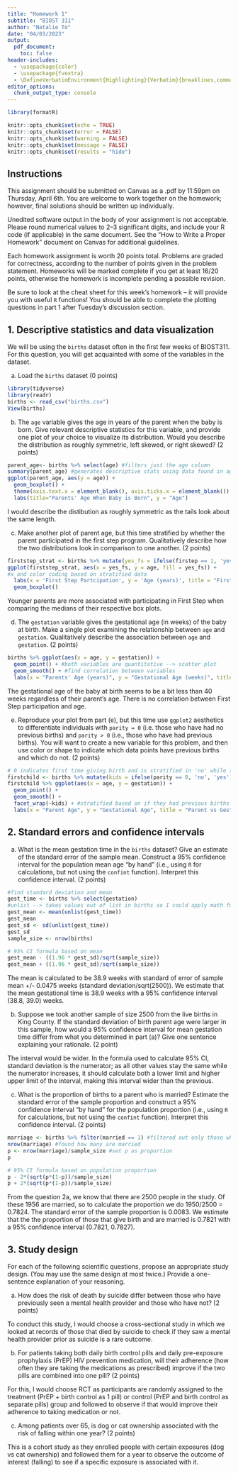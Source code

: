 ```yaml
---
title: "Homework 1"
subtitle: "BIOST 311"
author: "Natalie To"
date: "04/03/2023"
output: 
  pdf_document:
    toc: false
header-includes:
  - \usepackage{color}
  - \usepackage{fvextra}
  - \DefineVerbatimEnvironment{Highlighting}{Verbatim}{breaklines,commandchars=\\\{\}}
editor_options: 
  chunk_output_type: console
---
```


```r
library(formatR)

knitr::opts_chunk$set(echo = TRUE)
knitr::opts_chunk$set(error = FALSE)
knitr::opts_chunk$set(warning = FALSE)
knitr::opts_chunk$set(message = FALSE)
knitr::opts_chunk$set(results = "hide")
```


## Instructions

This assignment should be submitted on Canvas as a .pdf by 11:59pm on Thursday, April 6th. You are welcome to work together on the homework; however, final solutions should be written up individually. 

Unedited software output in the body of your assignment is not acceptable. Please round numerical values to 2--3 significant digits, and include your R code (if applicable) in the same document. See the "How to Write a Proper Homework" document on Canvas for additional guidelines.  

Each homework assignment is worth 20 points total. Problems are graded for correctness, according to the number of points given in the problem statement. Homeworks will be marked complete if you get at least 16/20 points, otherwise the homework is incomplete pending a possible revision. 

Be sure to look at the cheat sheet for this week's homework -- it will provide you with useful `R` functions! You should be able to complete the plotting questions in part 1 after Tuesday's discussion section.

## 1. Descriptive statistics and data visualization

We will be using the `births` dataset often in the first few weeks of BIOST311. For this question, you will get acquainted with some of the variables in the dataset. 

a. Load the `births` dataset (0 points)

```r
library(tidyverse)
library(readr)
births <- read_csv("births.csv")
View(births)
```

b. The `age` variable gives the age in years of the parent when the baby is born. Give relevant descriptive statistics for this variable, and provide one plot of your choice to visualize its distribution. Would you describe the distribution as roughly symmetric, left skewed, or right skewed? (2 points)
```r
parent_age<- births %>% select(age) #filters just the age column
summary(parent_age) #generates descriptive stats using data found in age column
ggplot(parent_age, aes(y = age)) + 
  geom_boxplot() + 
  theme(axis.text.x = element_blank(), axis.ticks.x = element_blank()) +
  labs(title="Parents' Age When Baby is Born", y = "Age")
```
I would describe the distibution as roughly symmetric as the tails look about the same length. 

c. Make another plot of parent age, but this time stratified by whether the parent participated in the first step program. Qualitatively describe how the two distributions look in comparison to one another. (2 points)
```r
firststep_strat <- births %>% mutate(yes_fs = ifelse(firstep == 1, 'yes', 'no')) #assigns those that who participate as yes (1 --> yes) and those who do not (0) as no
ggplot(firststep_strat, aes(x = yes_fs, y = age, fill = yes_fs)) + 
#x and color coding based on stratified data
  labs(x = 'First Step Partcipation', y = 'Age (years)', title = "First Step Partcipation Based on Age") +
  geom_boxplot()
```
Younger parents are more associated with participating in First Step when comparing the medians of their respective box plots. 

d. The `gestation` variable gives the gestational age (in weeks) of the baby at birth. Make a single plot examining the relationship between `age` and `gestation`. Qualitatively describe the association between `age` and `gestation`. (2 points)
```r
births %>% ggplot(aes(x = age, y = gestation)) +
  geom_point() + #both variables are quantitative --> scatter plot
  geom_smooth() + #find correlation between variables
  labs(x = "Parents' Age (years)", y = "Gestational Age (weeks)", title = "Parents' Age vs Gestational Age")
```
The gestational age of the baby at birth seems to be a bit less than 40 weeks regardless of their parent's age. There is no correlation between First Step participation and age.

e. Reproduce your plot from part (e), but this time use `ggplot2` aesthetics to differentiate individuals with `parity = 0` (i.e. those who have had no previous births) and `parity > 0` (i.e., those who have had previous births). You will want to create a new variable for this problem, and then use color or shape to indicate which data points have previous births and which do not. (2 points)
```r
# 0 indicates first time giving birth and is stratified in 'no' while those have are in 'yes'
firstchild <- births %>% mutate(kids = ifelse(parity == 0, 'no', 'yes'))
firstchild %>% ggplot(aes(x = age, y = gestation)) +
  geom_point() +
  geom_smooth() +
  facet_wrap(~kids) + #stratified based on if they had previous births
  labs(x = "Parent Age", y = "Gestational Age", title = "Parent vs Gestational Age Based On Previous Births")
```

## 2. Standard errors and confidence intervals

a. What is the mean gestation time in the `births` dataset? Give an estimate of the standard error of the sample mean. Construct a 95\% confidence interval for the population mean age "by hand" (i.e., using `R` for calculations, but not using the `confint` function). Interpret this confidence interval. (2 points)
```r
#find standard deviation and mean
gest_time <- births %>% select(gestation)
#unlist --> takes values out of list in births so I could apply math functions
gest_mean <- mean(unlist(gest_time))
gest_mean
gest_sd <- sd(unlist(gest_time))
gest_sd
sample_size <- nrow(births)

# 95% CI formula based on mean
gest_mean - ((1.96 * gest_sd)/sqrt(sample_size))
gest_mean + ((1.96 * gest_sd)/sqrt(sample_size))

```
The mean is calculated to be 38.9 weeks with standard of error of sample mean +/- 0.0475 weeks (standard deviation/sqrt(2500)). We estimate that the mean gestational time is 38.9 weeks with a 95% confidence interval (38.8, 39.0) weeks.

b. Suppose we took another sample of size 2500 from the live births in King County. If the standard deviation of birth parent age were larger in this sample, how would a 95\% confidence interval for mean gestation time differ from what you determined in part (a)? Give one sentence explaining your rationale. (2 point)

The interval would be wider. In the formula used to calculate 95\% CI, standard deviation is the numerator; as all other values stay the same while the numerator increases, it should calculate both a lower limit and higher upper limit of the interval, making this interval wider than the previous. 

c. What is the proportion of births to a parent who is married? Estimate the standard error of the sample proportion and construct a 95\% confidence interval "by hand" for the population proportion (i.e., using `R` for calculations, but not using the `confint` function). Interpret this confidence interval. (2 points)
```r
marriage <- births %>% filter(married == 1) #filtered out only those who are married
nrow(marriage) #found how many are married
p <- nrow(marriage)/sample_size #set p as proportion
p

# 95% CI formula based on population proportion 
p - 2*(sqrt(p*(1-p))/sample_size)
p + 2*(sqrt(p*(1-p))/sample_size)
```
From the question 2a, we know that there are 2500 people in the study. Of these 1956 are married, so to calculate the proportion we do 1950/2500 = 0.7824. The standard error of the sample proportion is 0.0083. We estimate that the the proportion of those that give birth and are married is 0.7821 with a 95% confidence interval (0.7821, 0.7827).

## 3. Study design

For each of the following scientific questions, propose an appropriate study design. (You may use the same design at most twice.) Provide a one-sentence explanation of your reasoning. 

a. How does the risk of death by suicide differ between those who have previously seen a mental health provider and those who have not? (2 points)

To conduct this study, I would choose a cross-sectional study in which we looked at records of those that died by suicide to check if they saw a mental health provider prior as suicide is a rare outcome.

b.	For patients taking both daily birth control pills and daily pre-exposure prophylaxis (PrEP) HIV prevention medication, will their adherence (how often they are taking the medications as prescribed) improve if the two pills are combined into one pill? (2 points)

For this, I would choose RCT as participants are randomly assigned to the treatment (PrEP + birth control as 1 pill) or control (PrEP and birth control as separate pills) group and followed to observe if that would improve their adherence to taking medication or not. 

c. Among patients over 65, is dog or cat ownership associated with the risk of falling within one year? (2 points)

This is a cohort study as they enrolled people with certain exposures (dog vs cat ownership) and followed them for a year to observe the outcome of interest (falling) to see if a specific exposure is associated with it. 